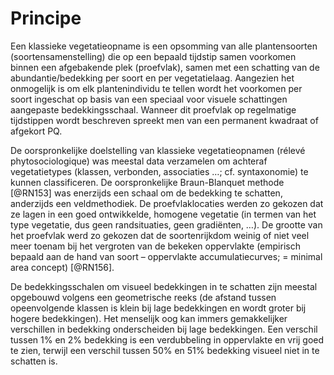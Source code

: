 # Principe

Een klassieke vegetatieopname is een opsomming van alle plantensoorten (soortensamenstelling) die op een bepaald tijdstip samen voorkomen binnen een afgebakende plek (proefvlak), samen met een schatting van de abundantie/bedekking per soort en per vegetatielaag.
Aangezien het onmogelijk is om elk plantenindividu te tellen wordt het voorkomen per soort ingeschat op basis van een speciaal voor visuele schattingen aangepaste bedekkingsschaal.
Wanneer dit proefvlak op regelmatige tijdstippen wordt beschreven spreekt men van een permanent kwadraat of afgekort PQ.

De oorspronkelijke doelstelling van klassieke vegetatieopnamen (rélevé phytosociologique) was meestal data verzamelen om achteraf vegetatietypes (klassen, verbonden, associaties ...; cf. syntaxonomie) te kunnen classificeren.
De oorspronkelijke Braun-Blanquet methode [@RN153] was enerzijds een schaal om de bedekking te schatten, anderzijds een veldmethodiek.
De proefvlaklocaties werden zo gekozen dat ze lagen in een goed ontwikkelde, homogene vegetatie (in termen van het type vegetatie, dus geen randsituaties, geen gradiënten, ...).
De grootte van het proefvlak werd zo gekozen dat de soortenrijkdom weinig of niet veel meer toenam bij het vergroten van de bekeken oppervlakte (empirisch bepaald aan de hand van soort -- oppervlakte accumulatiecurves; = minimal area concept) [@RN156].

De bedekkingsschalen om visueel bedekkingen in te schatten zijn meestal opgebouwd volgens een geometrische reeks (de afstand tussen opeenvolgende klassen is klein bij lage bedekkingen en wordt groter bij hogere bedekkingen).
Het menselijk oog kan immers gemakkelijker verschillen in bedekking onderscheiden bij lage bedekkingen.
Een verschil tussen 1% en 2% bedekking is een verdubbeling in oppervlakte en vrij goed te zien, terwijl een verschil tussen 50% en 51% bedekking visueel niet in te schatten is.
